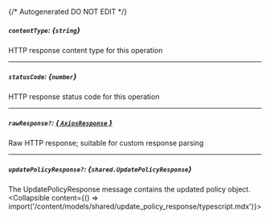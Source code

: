 {/* Autogenerated DO NOT EDIT  */}

##### `contentType`: *{`string`}*
HTTP response content type for this operation

---
##### `statusCode`: *{`number`}*
HTTP response status code for this operation

---
##### `rawResponse?`: [*{ `AxiosResponse` }*](https://axios-http.com/docs/res_schema)
Raw HTTP response; suitable for custom response parsing

---
##### `updatePolicyResponse?`: *{`shared.UpdatePolicyResponse`}*
The UpdatePolicyResponse message contains the updated policy object.
<Collapsible content={() => import('/content/models/shared/update_policy_response/typescript.mdx')}>
</Collapsible>

